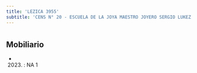 ```yaml
---
title: 'LEZICA 3955'
subtitle: 'CENS N° 20 - ESCUELA DE LA JOYA MAESTRO JOYERO SERGIO LUKEZ'
---
```


#


## Mobiliario

*  (2023) : NA 1 



